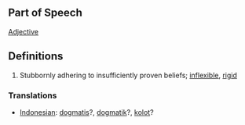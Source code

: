 ==Part of Speech==
[[Adjective]]
==Definitions==
#Stubbornly adhering to insufficiently proven beliefs; [[inflexible]], [[rigid]]

=== Translations ===
*[[Indonesian]]: [[dogmatis]]?, [[dogmatik]]?, [[kolot]]?